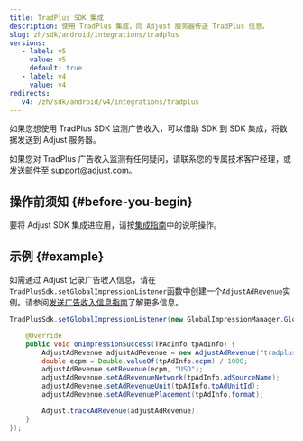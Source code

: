 ```yaml
---
title: TradPlus SDK 集成
description: 使用 TradPlus 集成，向 Adjust 服务器传送 TradPlus 信息。
slug: zh/sdk/android/integrations/tradplus
versions:
   - label: v5
     value: v5
     default: true
   - label: v4
     value: v4
redirects:
   v4: /zh/sdk/android/v4/integrations/tradplus
---
```


<MinorVersion added="v4.38.1">

如果您想使用 TradPlus SDK 监测广告收入，可以借助 SDK 到 SDK 集成，将数据发送到 Adjust 服务器。

</MinorVersion>
<Callout type="note">

如果您对 TradPlus 广告收入监测有任何疑问，请联系您的专属技术客户经理，或发送邮件至 [support@adjust.com](mailto:support@adjust.com)。

</Callout>

## 操作前须知 {#before-you-begin}

要将 Adjust SDK 集成进应用，请按[集成指南](/zh/sdk/android)中的说明操作。

## 示例 {#example}

如需通过 Adjust 记录广告收入信息，请在`TradPlusSdk.setGlobalImpressionListener`函数中创建一个`AdjustAdRevenue`实例。请参阅[发送广告收入信息指南](/zh/sdk/android/features/ad-revenue)了解更多信息。

```java
TradPlusSdk.setGlobalImpressionListener(new GlobalImpressionManager.GlobalImpressionListener() {

    @Override
    public void onImpressionSuccess(TPAdInfo tpAdInfo) {
        AdjustAdRevenue adjustAdRevenue = new AdjustAdRevenue("tradplus_sdk");
        double ecpm = Double.valueOf(tpAdInfo.ecpm) / 1000;
        adjustAdRevenue.setRevenue(ecpm, "USD");
        adjustAdRevenue.setAdRevenueNetwork(tpAdInfo.adSourceName);
        adjustAdRevenue.setAdRevenueUnit(tpAdInfo.tpAdUnitId);
        adjustAdRevenue.setAdRevenuePlacement(tpAdInfo.format);

        Adjust.trackAdRevenue(adjustAdRevenue);
    }
});
```
